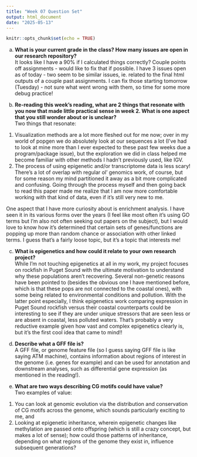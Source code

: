 ```yaml
---
title: "Week 07 Question Set"
output: html_document
date: "2025-05-13"
---
```


```r
knitr::opts_chunk$set(echo = TRUE)
```

a)  **What is your current grade in the class? How many issues are open in our research repository?**\
    It looks like I have a 90% if I calculated things correctly? Couple points off assignments - would like to fix that if possible. I have 3 issues open as of today - two seem to be similar issues, ie. related to the final html outputs of a couple past assignments. I can fix those starting tomorrow (Tuesday) - not sure what went wrong with them, so time for some more debug practice!\

b)  **Re-reading this week's reading, what are 2 things that resonate with you now that made little practical sense in week 2. What is one aspect that you still wonder about or is unclear?**\
    Two things that resonate:\

```{=html}
<!-- -->
```
1)  Visualization methods are a lot more fleshed out for me now; over in my world of popgen we do absolutely look at our sequences a lot (I've had to look at mine more than I ever expected to these past few weeks due a program/package issue), but the exploration we did in class helped me become familiar with other methods I hadn't previously used, like IGV.\
2)  The process of using epigenetic and/or transcriptome data is less scary! There's a lot of overlap with regular ol' genomics work, of course, but for some reason my mind partitioned it away as a bit more complicated and confusing. Going through the process myself and then going back to read this paper made me realize that I am now more comfortable working with that kind of data, even if it's still very new to me.\

One aspect that I have more curiosity about is enrichment analysis. I have seen it in its various forms over the years (I feel like most often it's using GO terms but I'm also not often seeking out papers on the subject), but I would love to know how it's determined that certain sets of genes/functions are popping up more than random chance or association with other linked terms. I guess that's a fairly loose topic, but it's a topic that interests me!\

c)  **What is epigenetics and how could it relate to your own research project?**\
    While I'm not touching epigenetics at all in my work, my project focuses on rockfish in Puget Sound with the ultimate motivation to understand why these populations aren't recovering. Several non-genetic reasons have been pointed to (besides the obvious one I have mentioned before, which is that these pops are not connected to the coastal ones), with some being related to environmental conditions and pollution. With the latter point especially, I think epigenetics work comparing expression in Puget Sound rockfish versus their coastal counterparts could be interesting to see if they are under unique stressors that are seen less or are absent in coastal, less polluted waters. That's probably a very reductive example given how vast and complex epigenetics clearly is, but it's the first cool idea that came to mind!!\

d)  **Describe what a GFF file is?**\
    A GFF file, or genome feature file (so I guess saying GFF file is like saying ATM machine), contains information about regions of interest in the genome (i.e. genes for example) and can be used for annotation and downstream analyses, such as differential gene expression (as mentioned in the reading!).\

e)  **What are two ways describing CG motifs could have value?**\
    Two examples of value:

```{=html}
<!-- -->
```
1)  You can look at genomic evolution via the distribution and conservation of CG motifs across the genome, which sounds particularly exciting to me, and\
2)  Looking at epigenetic inheritance, wherein epigenetic changes like methylation are passed onto offspring (which is still a crazy concept, but makes a lot of sense); how could those patterns of inheritance, depending on what regions of the genome they exist in, influence subsequent generations?
